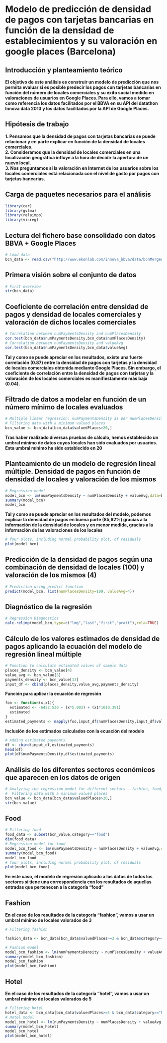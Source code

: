  Modelo de predicción de densidad de pagos con tarjetas bancarias en función de la densidad de establecimientos y su valoración en google places (Barcelona) 
========================================================

Introducción y planteamiento teórico
---------------------------------------
**El objetivo de este análisis es construir un modelo de predicción que nos permita evaluar si es posible predecir los pagos con tarjetas bancarias en función del número de locales comerciales y su éxito social medido en valoraciones de usuarios en Google Places. Para ello, vamos a tomar como referencia los datos facilitados por el BBVA en su API del datathon Innova data 2013 y los datos facilitados por la API de Google Places.**

Hipótesis de trabajo
---------------------------------------
**1. Pensamos que la densidad de pagos con tarjetas bancarias se puede relacionar y en parte explicar en función de la densidad de locales comerciales.**  
**2. Consideramos que la densidad de locales comerciales en una localización geográfica influye a la hora de decidir la apertura de un nuevo local.**  
**3. Nos preguntamos si la valoración en Internet de los usuarios sobre los locales comerciales está relacionada con el nivel de gasto por pagos con tarjetas bancarias.**

Carga de paquetes necesarios para el análisis
----------------------------------------------
```r
library(car)
library(gvlma)
library(relaimpo)
library(visreg)
```
Lectura del fichero base consolidado con datos BBVA + Google Places
-------------------------------------------------------------------
```r
# Load data
bcn_data <- read.csv("http://www.ekonlab.com/innova_bbva/data/bcnMergedExpanded.csv")

```

Primera visión sobre el conjunto de datos
-------------------------------------------

```r
# First overview
str(bcn_data)
```

Coeficiente de correlación entre densidad de pagos y densidad de locales comerciales y valoración de dichos locales comerciales
-------------------------------------------------------
```r
# Correlation between numPaymentsDensity and numPlacesDensity
cor.test(bcn_data$numPaymentsDensity,bcn_data$numPlacesDensity)
# Correlation between numPaymentsDensity and valueAvg
cor.test(bcn_data$numPaymentsDensity,bcn_data$valueAvg)
```
**Tal y como se puede apreciar en los resultados, existe una fuerte correlación (0.87) entre la densidad de pagos con tarjetas y la densidad de locales comerciales obtenida mediante Google Places. Sin embargo, el coeficiente de correlación entre la densidad de pagos con tarjetas y la valoración de los locales comerciales es manifiestamente más baja (0.04).**

Filtrado de datos a modelar en función de un número mínimo de locales evaluados
--------------------------------------------------------------------
```r
# Multiple linear regression: numPaymentsDensity as per numPlacesDensity + valueAvg
# Filtering data with a minimum valued places
bcn_value <- bcn_data[bcn_data$valuedPlaces>20,]
```
**Tras haber realizado diversas pruebas de cálculo, hemos establecido un umbral mínimo de datos cuyos locales han sido evaluados por usuarios. Esta umbral mínimo ha sido establecido en 20**


Planteamiento de un modelo de regresión lineal múltiple. Densidad de pagos en función de densidad de locales y valoración de los mismos
--------------------------------------------------------
```r
# Regression model
model_bcn <- lm(numPaymentsDensity ~ numPlacesDensity + valueAvg,data=bcn_value)
summary(model_bcn)
model_bcn
```
**Tal y como se puede apreciar en los resultados del modelo, podemos explicar la densidad de pagos en buena parte (85,62%) gracias a la información de la densidad de locales y en menor medida, gracias a la información de las valoraciones de los locales**

```r
# four plots, including normal probability plot, of residuals
plot(model_bcn)
```

Predicción de la densidad de pagos según una combinación de densidad de locales (100) y valoración de los mismos (4) 
------------------------------------------------
```r
# Prediction using predict function
predict(model_bcn, list(numPlacesDensity=100, valueAvg=4))
```

Diagnóstico de la regresión
----------------------------------
```r
# Regression Diagnostics
calc.relimp(model_bcn,type=c("lmg","last","first","pratt"),rela=TRUE)
```

Cálculo de los valores estimados de densidad de pagos aplicando la ecuación del modelo de regresión lineal múltiple
------------------------------------------

```r
# Function to calculate estimated values of sample data
places_density <- bcn_value[4]
value_avg <- bcn_value[5]
payments_density <- bcn_value[13]
input_df <- cbind(places_density,value_avg,payments_density)
```
**Función para aplicar la ecuación de regresión**
```r
foo <- function(x,x1){
  estimated <- -6422.530 + (x*5.003) + (x1*1610.391)
  estimated
}
estimated_payments <- mapply(foo,input_df$numPlacesDensity,input_df$valueAvg)
```
**Inclusión de los estimados calculados con la ecuación del modelo**
```r
# Adding estimated payments
df <- cbind(input_df,estimated_payments)
head(df)
plot(df$numPaymentsDensity,df$estimated_payments)
```

Análisis de los diferentes sectores económicos que aparecen en los datos de origen
----------------------------------------------------------
```r
# Analyzing the regression model for different sectors - fashion, food, hotel
#  Filtering data with a minimum valued places
bcn_value <- bcn_data[bcn_data$valuedPlaces>20,]
str(bcn_value)
```


Food
-------------------------------------
```r
# Filtering food
food_data <- subset(bcn_value,category=="food")
dim(food_data)
# Regression model for food
model_bcn_food <- lm(numPaymentsDensity ~ numPlacesDensity + valueAvg,data=food_data)
summary(model_bcn_food)
model_bcn_food
# four plots, including normal probability plot, of residuals
plot(model_bcn_food)
```
**En este caso, el modelo de regresión aplicado a los datos de todos los sectores si tiene una correspondencia con los resultados de aquellas entradas que pertenecen a la categoría "food"**

Fashion
--------------------------------------
**En el caso de los resultados de la categoría "fashion", vamos a usar un umbral mínimo de locales valorados de 3**
```r
# Filtering fashion

fashion_data <- bcn_data[bcn_data$valuedPlaces>=3 & bcn_data$category=="fashion" ,]
```

```r
# Fashion model
model_bcn_fashion <- lm(numPaymentsDensity ~ numPlacesDensity + valueAvg,data=fashion_data)
summary(model_bcn_fashion)
model_bcn_fashion
plot(model_bcn_fashion)
```

Hotel
-----------------------------------
**En el caso de los resultados de la categoría "hotel", vamos a usar un umbral mínimo de locales valorados de 5**
```r
# Filtering hotel
hotel_data <- bcn_data[bcn_data$valuedPlaces>=5 & bcn_data$category=="hotel" ,]
# Hotel model
model_bcn_hotel <- lm(numPaymentsDensity ~ numPlacesDensity + valueAvg,data=hotel_data)
summary(model_bcn_hotel)
model_bcn_hotel
plot(model_bcn_hotel)
```
